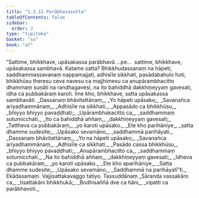 ```yaml
---
title: "1.3.11 Parābhavasutta"
tableOfContents: false
sidebar:
  order: 3
type: "tipitaka"
basket: "su"
book: "a7"
---
```



<DynamicBreadcrumb />

<Division number="31" book="a7">

<Paragraph number="161" book="a7">
“Sattime, bhikkhave, upāsakassa parābhavā …pe…  sattime, bhikkhave, upāsakassa sambhavā. Katame satta? Bhikkhudassanaṃ na hāpeti, saddhammassavanaṃ nappamajjati, adhisīle sikkhati, pasādabahulo hoti, bhikkhūsu theresu ceva navesu ca majjhimesu ca anupārambhacitto dhammaṃ suṇāti na randhagavesī, na ito bahiddhā dakkhiṇeyyaṃ gavesati, idha ca pubbakāraṃ karoti. Ime kho, bhikkhave, satta upāsakassa sambhavāti.
</Paragraph>

<Paragraph number="162" type="verses" book="a7">
_Dassanaṃ bhāvitattānaṃ,_  
_Yo hāpeti upāsako;_  
_Savanañca ariyadhammānaṃ,_  
_Adhisīle na sikkhati._  

</Paragraph>

<Paragraph number="163" type="verses" book="a7">
_Appasādo ca bhikkhūsu,_  
_bhiyyo bhiyyo pavaḍḍhati;_  
_Upārambhakacitto ca,_  
_saddhammaṃ sotumicchati._  

</Paragraph>

<Paragraph number="164" type="verses" book="a7">
_Ito ca bahiddhā aññaṃ,_  
_dakkhiṇeyyaṃ gavesati;_  
_Tattheva ca pubbakāraṃ,_  
_yo karoti upāsako._  

</Paragraph>

<Paragraph number="165" type="verses" book="a7">
_Ete kho parihāniye,_  
_satta dhamme sudesite;_  
_Upāsako sevamāno,_  
_saddhammā parihāyati._  

</Paragraph>

<Paragraph number="166" type="verses" book="a7">
_Dassanaṃ bhāvitattānaṃ,_  
_Yo na hāpeti upāsako;_  
_Savanañca ariyadhammānaṃ,_  
_Adhisīle ca sikkhati._  

</Paragraph>

<Paragraph number="167" type="verses" book="a7">
_Pasādo cassa bhikkhūsu,_  
_bhiyyo bhiyyo pavaḍḍhati;_  
_Anupārambhacitto ca,_  
_saddhammaṃ sotumicchati._  

</Paragraph>

<Paragraph number="168" type="verses" book="a7">
_Na ito bahiddhā aññaṃ,_  
_dakkhiṇeyyaṃ gavesati;_  
_Idheva ca pubbakāraṃ,_  
_yo karoti upāsako._  

</Paragraph>

<Paragraph number="169" type="verses" book="a7">
_Ete kho aparihāniye,_  
_Satta dhamme sudesite;_  
_Upāsako sevamāno,_  
_Saddhammā na parihāyatī”ti._  


</Paragraph>
</Division>

<Paragraph number="170" type="center" book="a7">
Ekādasamaṃ.



</Paragraph>

<Paragraph number="171" type="center" book="a7">
Vajjisattakavaggo tatiyo.



</Paragraph>

<Paragraph number="172" type="center" book="a7">
Tassuddānaṃ


</Paragraph>

<Paragraph number="173" type="verses" book="a7">
_Sāranda vassakāro ca,_  
_tisattakāni bhikkhukā;_  
_Bodhisaññā dve ca hāni,_  
_vipatti ca parābhavoti._
</Paragraph>